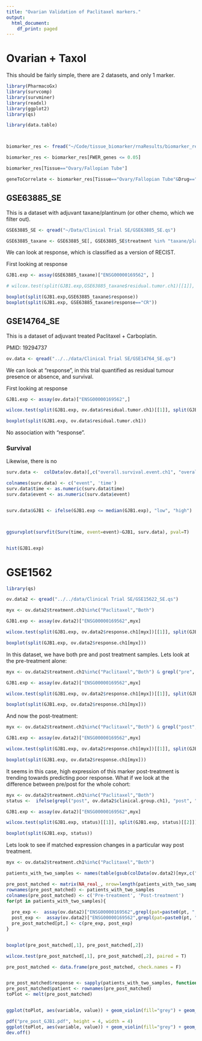 ```yaml
---
title: "Ovarian Validation of Paclitaxel markers."
output:
  html_document:
    df_print: paged
---
```


# Ovarian + Taxol

This should be fairly simple, there are 2 datasets, and only 1 marker.

```r


library(PharmacoGx)
library(survcomp)
library(survminer)
library(readxl)
library(ggplot2)
library(qs)

library(data.table)



biomarker_res <- fread("~/Code/tissue_biomarker/rnaResults/biomarker_res/mrna_gene_drug_tissue_res_pharmacodb.csv")

biomarker_res <- biomarker_res[FWER_genes <= 0.05]

biomarker_res[Tissue=="Ovary/Fallopian Tube"]

geneToCorrelate <- biomarker_res[Tissue=="Ovary/Fallopian Tube"&Drug=="Paclitaxel", Gene]


```


## GSE63885_SE

This is a dataset with adjuvant taxane/plantinum (or other chemo, which we filter out).

```r
GSE63885_SE <- qread("~/Data/Clinical Trial SE/GSE63885_SE.qs")

GSE63885_taxane <- GSE63885_SE[, GSE63885_SE$treatment %in% "taxane/platinum"]

```


We can look at response, which is classified as a version of RECIST. 


First looking at response

```r

GJB1.exp <- assay(GSE63885_taxane)["ENSG00000169562", ]

# wilcox.test(split(GJB1.exp,GSE63885_taxane$residual.tumor.ch1)[[1]], split(GJB1.exp,GSE63885_taxane$residual.tumor.ch1)[[2]])

boxplot(split(GJB1.exp,GSE63885_taxane$response))
boxplot(split(GJB1.exp, GSE63885_taxane$response=="CR"))

```



## GSE14764_SE

This is a dataset of adjuvant treated Paclitaxel + Carboplatin. 

PMID: 19294737


```r

ov.data <- qread("../../data/Clinical Trial SE/GSE14764_SE.qs")

```

We can look at "response", in this trial quantified as residual tumour presence or absence, and survival. 

First looking at response

```r

GJB1.exp <- assay(ov.data)["ENSG00000169562",]

wilcox.test(split(GJB1.exp, ov.data$residual.tumor.ch1)[[1]], split(GJB1.exp, ov.data$residual.tumor.ch1)[[2]])

boxplot(split(GJB1.exp, ov.data$residual.tumor.ch1))

```

No association with "response". 

### Survival

Likewise, there is no 
```r

surv.data <-  colData(ov.data)[,c("overall.survival.event.ch1", "overall.survival.time.ch1")]

colnames(surv.data) <- c("event", 'time')
surv.data$time <- as.numeric(surv.data$time)
surv.data$event <- as.numeric(surv.data$event)


surv.data$GJB1 <- ifelse(GJB1.exp <= median(GJB1.exp), "low", "high")



ggsurvplot(survfit(Surv(time, event=event)~GJB1, surv.data), pval=T)



```

```r


hist(GJB1.exp)

```






# GSE1562





```r
library(qs)

ov.data2 <- qread("../../data/Clinical Trial SE/GSE15622_SE.qs")

```




```r

myx <- ov.data2$treatment.ch1%in%c("Paclitaxel","Both") 

GJB1.exp <- assay(ov.data2)["ENSG00000169562",myx]

wilcox.test(split(GJB1.exp, ov.data2$response.ch1[myx])[[1]], split(GJB1.exp, ov.data2$response.ch1[myx])[[2]])

boxplot(split(GJB1.exp, ov.data2$response.ch1[myx]))

```

In this dataset, we have both pre and post treatment samples. Lets look at the pre-treatment alone:

```r

myx <- ov.data2$treatment.ch1%in%c("Paclitaxel","Both") & grepl("pre", ov.data2$clinical.group.ch1)

GJB1.exp <- assay(ov.data2)["ENSG00000169562",myx]

wilcox.test(split(GJB1.exp, ov.data2$response.ch1[myx])[[1]], split(GJB1.exp, ov.data2$response.ch1[myx])[[2]])

boxplot(split(GJB1.exp, ov.data2$response.ch1[myx]))

```

And now the post-treatment:

```r

myx <- ov.data2$treatment.ch1%in%c("Paclitaxel","Both") & grepl("post", ov.data2$clinical.group.ch1)

GJB1.exp <- assay(ov.data2)["ENSG00000169562",myx]

wilcox.test(split(GJB1.exp, ov.data2$response.ch1[myx])[[1]], split(GJB1.exp, ov.data2$response.ch1[myx])[[2]])

boxplot(split(GJB1.exp, ov.data2$response.ch1[myx]))

```

It seems in this case, high expression of this marker post-treatment is trending towards predicting poor response. What if we look at the difference between pre/post for the whole cohort:



```r

myx <- ov.data2$treatment.ch1%in%c("Paclitaxel","Both")
status <-  ifelse(grepl("post", ov.data2$clinical.group.ch1), "post", "pre")[myx]

GJB1.exp <- assay(ov.data2)["ENSG00000169562",myx]

wilcox.test(split(GJB1.exp, status)[[1]], split(GJB1.exp, status)[[2]])

boxplot(split(GJB1.exp, status))

```
Lets look to see if matched expression changes in a particular way post treatment.

```r
myx <- ov.data2$treatment.ch1%in%c("Paclitaxel","Both")

patients_with_two_samples <- names(table(gsub(colData(ov.data2)[myx,c("title")], pat="\\,.*", rep=""))[table(gsub(colData(ov.data2)[myx,c("title")], pat="\\,.*", rep=""))>1])

pre_post_matched <- matrix(NA_real_, nrow=length(patients_with_two_samples), ncol=2)
rownames(pre_post_matched) <- patients_with_two_samples
colnames(pre_post_matched) <- c('Pre-treatment', 'Post-treatment')
for(pt in patients_with_two_samples){
  
  pre_exp <-  assay(ov.data2)["ENSG00000169562",grepl(pat=paste0(pt, ","), ov.data2$title)&grepl("pre",  ov.data2$title)]
  post_exp <-  assay(ov.data2)["ENSG00000169562",grepl(pat=paste0(pt, ","), ov.data2$title)&grepl("post",  ov.data2$title)]
  pre_post_matched[pt,] <- c(pre_exp, post_exp)
}


boxplot(pre_post_matched[,1], pre_post_matched[,2])

wilcox.test(pre_post_matched[,1], pre_post_matched[,2], paired = T)

pre_post_matched <- data.frame(pre_post_matched, check.names = F)


pre_post_matched$response <- sapply(patients_with_two_samples, function(pt) return(unique(ov.data2$response.ch1[grepl(pat=paste0(pt, ","), ov.data2$title)]) ))
pre_post_matched$patient <- rownames(pre_post_matched)
toPlot <- melt(pre_post_matched)


ggplot(toPlot, aes(variable, value)) + geom_violin(fill="grey") + geom_point() + geom_line(aes(group = patient)) + theme_classic() + ylab("") + xlab("GJB1 Expression")

pdf("pre_post_GJB1.pdf", height = 4, width = 4)
ggplot(toPlot, aes(variable, value)) + geom_violin(fill="grey") + geom_point() + geom_line(aes(group = patient)) + theme_classic() + xlab("") + ylab("GJB1 Expression")
dev.off()
```









